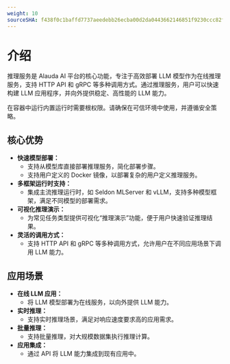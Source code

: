 ```yaml
---
weight: 10
sourceSHA: f438f0c1baffd7737aeedebb26ecba00d2da0443662146851f9230ccc82f175b
---
```


# 介绍

推理服务是 Alauda AI 平台的核心功能，专注于高效部署 LLM 模型作为在线推理服务，支持 HTTP API 和 gRPC 等多种调用方式。通过推理服务，用户可以快速构建 LLM 应用程序，并向外提供稳定、高性能的 LLM 能力。

<Directive type="warning">
  在容器中运行内置运行时需要根权限。请确保在可信环境中使用，并遵循安全策略。
</Directive>

## 核心优势

- **快速模型部署：**
  - 支持从模型库直接部署推理服务，简化部署步骤。
  - 支持用户定义的 Docker 镜像，以部署复杂的用户定义推理服务。
- **多框架运行时支持：**
  - 集成主流推理运行时，如 Seldon MLServer 和 vLLM，支持多种模型框架，满足不同模型的部署需求。
- **可视化推理演示：**
  - 为常见任务类型提供可视化“推理演示”功能，便于用户快速验证推理结果。
- **灵活的调用方式：**
  - 支持 HTTP API 和 gRPC 等多种调用方式，允许用户在不同应用场景下调用 LLM 能力。

## 应用场景

- **在线 LLM 应用：**
  - 将 LLM 模型部署为在线服务，以向外提供 LLM 能力。
- **实时推理：**
  - 支持实时推理场景，满足对响应速度要求高的应用需求。
- **批量推理：**
  - 支持批量推理，对大规模数据集执行推理计算。
- **应用集成：**
  - 通过 API 将 LLM 能力集成到现有应用中。
